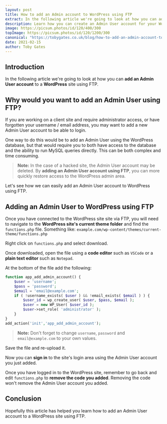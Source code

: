 ```yaml
---
layout: post
title: How to add an Admin account to WordPress using FTP
extract: In the following article we're going to look at how you can add an Admin User account to a WordPress...
description: Learn how you can create an Admin User account for your WordPress site using FTP by editing functions.php.
image: https://picsum.photos/id/120/400/300
topImage: https://picsum.photos/id/120/1200/300
canonical: "https://tobygates.co.uk/blog/how-to-add-an-admin-account-to-wordpress-using-ftp/"
date: 2021-02-15
author: Toby Gates
---
```


## Introduction

In the following article we're going to look at how you can **add an Admin User account** to a **WordPress** site using FTP.

## Why would you want to add an Admin User using FTP?

If you are working on a client site and require administrator access, or have forgotten your username / email address, you may want to add a new Admin User account to be able to login.

One way to do this would be to add an Admin User using the WordPress database, but that would require you to both have access to the database and the ability to run MySQL queries directly. This can be both complex and time consuming.

> **Note:** In the case of a hacked site, the Admin User account may be deleted. By **adding an Admin User account using FTP**, you can more quickly restore access to the WordPress admin area.

Let's see how we can easily add an Admin User account to WordPress using FTP.

## Adding an Admin User to WordPress using FTP

Once you have connected to the WordPress site site via FTP, you will need to navigate to the **WordPress site's current theme folder** and find the `functions.php` file. Something like: `example.com/wp-content/themes/current-theme/functions.php`

Right click on `functions.php` and select download.

Once downloaded, open the file using a **code editor** such as `VSCode` or a **plain text editor** such as `Notepad`.

At the bottom of the file add the following:

```php
function app_add_admin_account() {
	$user = 'username';
	$pass = 'password';
	$email = 'email@example.com';
	if ( !username_exists( $user ) && !email_exists( $email ) ) {
		$user_id = wp_create_user( $user, $pass, $email );
		$user = new WP_User( $user_id );
		$user->set_role( 'administrator' );
	}
}
add_action('init','app_add_admin_account');
```

> **Note:** Don't forget to change `username`, `password` and `email@example.com` to your own values.

Save the file and re-upload it.

Now you can **sign in** to the site's login area using the Admin User account you just added.

Once you have logged in to the WordPress site, remember to go back and edit `functions.php` to **remove the code you added**. Removing the code won't remove the Admin User account you added.

## Conclusion

Hopefully this article has helped you learn how to add an Admin User account to a WordPress site using FTP.
